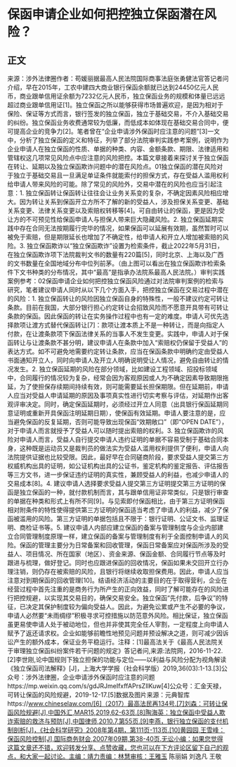 # 保函申请企业如何把控独立保函潜在风险？
## 正文
来源：涉外法律圈作者：苟媛丽据最高人民法院国际商事法庭张勇健法官答记者问介绍，早在2015年，工农中建四大商业银行保函余额就已达到24450亿元人民币，商业跟单信用证余额为7232亿元人民币，独立保函业务的规模和体量已远远超过商业跟单信用证[1]。独立保函之所以能够获得市场普遍欢迎，是因为相对于保险、保证等方式而言，银行签发的独立保函，独立于基础交易，不介入基础交易的纠纷。独立保函业务收费通常较为低廉，而低成本如体现在基础交易合同中，便可提高企业的竞争力[2]。笔者曾在“企业申请涉外保函时应注意的问题”[3]一文中，分析了独立保函的定义和特征，列举了部分法院审判实践参考案例，说明作为企业申请人在独立保函的性质、单据的种类、内容、金额条款、期限、法律适用和管辖权这几项常见风险点中应注意的风险把控。本篇文章接着来探讨关于独立保函在转让、延期以及独立保函欺诈问题中的潜在风险点。01独立保函的潜在风险对于独立于基础交易且一旦满足单证条件就能索付的担保方式，存在受益人滥用权利给申请人带来风险的可能。除了常见的风险外，交易中潜在的风险也应当引起注意：1. 独立保函转让保函转让往往会让业务关系变的复杂，不确定因素风险相应增大。因为转让关系到保函开立方所不了解的新的受益人，涉及担保关系变更、基础关系变更、法律关系变更以及索赔权转移等[4]。可自由转让的保函，更是因为受让方的不可预见性给保函申请人与担保人带来巨大隐藏风险。2. 独立保函延期实践中存在合同无法按期履行完毕的情况，如果保函可以延展有效期，虽然暂时可以被免于索赔，但是期限延长也增加了不确定性，给申请人和开立人增加被索赔的风险。3. 独立保函欺诈以“独立保函欺诈”设置为检索条件，截止2022年5月31日，在独立保函欺诈项下法院裁判文书的数量有220篇[5]，同时北京、上海以及广西的文书数量在全国地域分布中位列前茅。（由上图可以看出在独立保函欺诈检索条件下文书种类的分布情况，其中“最高”是指承办法院系最高人民法院。）审判实践案例参考：02保函申请企业如何把控独立保函风险通过对法院审判案例的检索与研究，笔者建议申请人同时从以下几个方面入手，把控独立保函在交易过程中潜在的风险：1. 独立保函转让的风险因独立保函自身的特殊性，一般不建议约定可转让条款。目前在我国，大部分银行担心约定转让会招致风险而不愿意开具带有可转让条款的保函。因此保函的转让在实务操作过程中也有一定的难度。申请人可优先选择款项让渡方式替代保函转让[7]：款项让渡本质上不是一种转让，而是向指定人付款，在让渡条款项下保函法律关系的当事人不发生变更。实践中，申请人对于保函转让与让渡条款不甚分明，建议申请人在条款中加入“索赔权仍保留于受益人”的表达方式。如不可避免地需要约定转让条款，应当在保函条款中明确约定由受益人书面通知开立人，同时向申请人及开立人明确说明受让人情况，避免自由转让的情况发生。2. 独立保函延期的风险在部分领域，比如建设工程领域、招投标领域中，合同履行的情况较为复杂，经常会因为客观原因或人为不确定因素导致期限拖延，为了使担保存续期间持续有效，则可能需要延长担保期限。但在延期前，申请人应当对受益人申请延期的原因及事项真实性进行切实考察与评估，对延期作出客观评审决定。同时，确定保函延期时，必须经过开立人同意（出具银行保函延期同意证明或重新开具保函注明延期日期），使保函有效延期。申请人要注意的是，应当避免保函的反复延期，否则可能导致出现保函“效期敞口”（即“OPEN DATE”），对于申请人而言就授予了受益人可以随时提出索赔的权利。3. 独立保函欺诈的风险对申请人而言，受益人自行提交申请人违约证明的单据不容易受制于基础合同本身，这种既是运动员又是裁判员的做法实为受益人滥用权利提供了便利，申请人向法院提供证据也比较受限。因此，最好早在合同磋商阶段，要求受益人提交第三方权威机构出具的证明，如公证机构出具的公证书，鉴定机构的鉴定报告、评估报告等三方文书，进一步保证违约证明的真实性，兼顾受益人的利益，也减少申请人的交易成本[8]。4. 建议申请人选择要求受益人提交第三方证明提交第三方证明的保函是独立保函的一种，就付款机制而言，其与跟单信用证非常类似，只是银行审查的单据在种类和形式上有所不同[9]。与见索即付保函相比，由于第三方证明保函相对附条件的特性使得提供第三方证明的保函适当考虑了申请人的利益，减少了保函被滥用的风险。第三方证明的单据包括且不限于：银行证明、公证文书、监理证明、商检证书等。5. 建议申请人内部应建立保函的备案与管理制度与企业内部建立合同管理制度原理一样，建立保函的备案与管理制度有利于全面控制申请人的风险。保函的管理主要分为日常备案和回收管理，保函日常备案应对保函所涉及的受益人、项目情况、所在国家（地区）、资金来源、保函金额、合同履行节点等及时跟进与梳理，做好登记。同时也应跟进保函的回收情况，保函如果未交回开立行办理注销，则仍存在被索赔的风险，且银行将继续收取担保费用。因此，申请人应当注意对到期保函的回收管理[10]。结语经济活动的主要目的在于取得营利，企业在经营过程中首先注重的是商务行为所产生的正向效益，同时了解可能存在的风险进行把控规避，以实现其交易目的，确保交易安全。独立保函“先付款，后争议”的特征，已决定其保护制度较为偏向受益人。因此，为避免讼累或产生不必要的争议，申请人必然要“未雨绸缪”积极寻求可控措施以防范意外风险。相比保证，独立保函虽更易使申请人处于被动地位，但也并非使其完全任人宰割，一定程度上向申请人赋予了返还请求权。企业如能够前瞻性地预见问题并预设解决之道，则可减少因诉讼产生的额外成本，保证业务平稳运行。注释：[1]最高法关于《最高人民法院关于审理独立保函纠纷案件若干问题的规定》答记者问,来源:法院网，2016-11-22.[2]李世刚,论中国规则下独立担保的功能与定位——以利益与风险分配为视角解读《独立保函司法解释》[J]，上海大学学报（社会科学版）2019,36(03):1-13.[3]公众号：涉外法律圈，企业申请涉外保函时应注意的问题https://mp.weixin.qq.com/s/gdJRJmeIfxffAPrsZIlKuw[4]公众号：汇金天禄，可转让保函的风险规避，2019-12-17.[5]数据及图片来源：元典智库https://www.chineselaw.com/[6]（2017）最高法民再134号.[7]刘森：可转让保函风险规避[J],中国外汇,MAR15,2019,62-63页.[8]陶海英：独立保函中受益人欺诈索赔的救济与预防[J],中国律师,2010.7,第55页.[9]李燕，银行独立保函的支付机制剖析[J]，《社会科学研究》2008年第4期，第111页-113页.[10]黄园园,王雪峰：保函风险控制[J],国际商务财会,2007年09期,第38-40页.无讼小编：如果您觉得这篇文章还不错，欢迎转发分享、点赞收藏，您也可以在下方评论区留下自己的观点，和大家一起讨论。主编：靖力责编：林慧审核：王雅玉 陈丽娟 刘逸凡 王敬